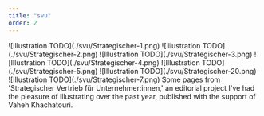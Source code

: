 ```yaml
---
title: "svu"
order: 2
---
```


<Illustrations>
    ![Illustration TODO](./svu/Strategischer-1.png)
    ![Illustration TODO](./svu/Strategischer-2.png)
    ![Illustration TODO](./svu/Strategischer-3.png)
    ![Illustration TODO](./svu/Strategischer-4.png)
    ![Illustration TODO](./svu/Strategischer-5.png)
    ![Illustration TODO](./svu/Strategischer-20.png)
    ![Illustration TODO](./svu/Strategischer-7.png)
</Illustrations>

<Description>
Some pages from 'Strategischer Vertrieb für Unternehmer:innen,' an editorial project I've had the pleasure of illustrating over the past year, published with the support of Vaheh Khachatouri.
</Description>


